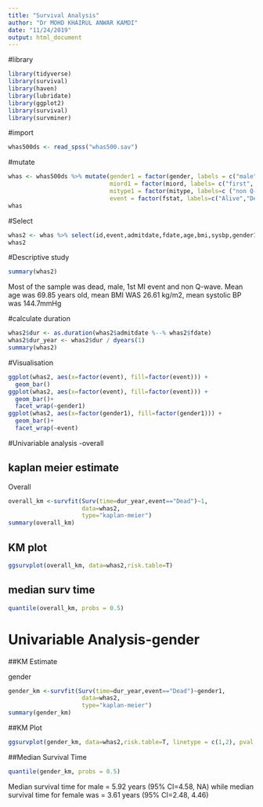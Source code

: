 ```yaml
---
title: "Survival Analysis"
author: "Dr MOHD KHAIRUL ANWAR KAMDI"
date: "11/24/2019"
output: html_document
---
```


#library
```r
library(tidyverse)
library(survival)
library(haven)
library(lubridate)
library(ggplot2)
library(survival) 
library(survminer)
```

#import
```r
whas500ds <- read_spss("whas500.sav")
```

#mutate
```r
whas <- whas500ds %>% mutate(gender1 = factor(gender, labels = c("male","female")),
                             miord1 = factor(miord, labels= c("first", "recurrent")),
                             mitype1 = factor(mitype, labels=c ("non Q-wave" , "Q-wave")),
                             event = factor(fstat, labels=c("Alive","Dead")))
whas
```

#Select
```r
whas2 <- whas %>% select(id,event,admitdate,fdate,age,bmi,sysbp,gender1,miord1,mitype1)
whas2
```

#Descriptive study

```r
summary(whas2)
```

Most of the sample was dead, male, 1st MI event and non Q-wave. Mean age was 69.85 years old, mean BMI WAS 26.61 kg/m2, mean systolic BP was 144.7mmHg

#calculate duration
```r
whas2$dur <- as.duration(whas2$admitdate %--% whas2$fdate)
whas2$dur_year <- whas2$dur / dyears(1)
summary(whas2)
```

#Visualisation

```r
ggplot(whas2, aes(x=factor(event), fill=factor(event))) + 
  geom_bar()
ggplot(whas2, aes(x=factor(event), fill=factor(event))) + 
  geom_bar()+
  facet_wrap(~gender1)
ggplot(whas2, aes(x=factor(gender1), fill=factor(gender1))) + 
  geom_bar()+
  facet_wrap(~event)

```

#Univariable analysis -overall

## kaplan meier estimate

Overall
```r
overall_km <-survfit(Surv(time=dur_year,event=="Dead")~1,
                     data=whas2,
                     type="kaplan-meier")
summary(overall_km)
```

## KM plot

```r
ggsurvplot(overall_km, data=whas2,risk.table=T)
```

## median surv time

```r
quantile(overall_km, probs = 0.5)
```


# Univariable Analysis-gender

##KM Estimate

gender
```r
gender_km <-survfit(Surv(time=dur_year,event=="Dead")~gender1,
                     data=whas2,
                     type="kaplan-meier")
summary(gender_km)
```

##KM Plot

```r
ggsurvplot(gender_km, data=whas2,risk.table=T, linetype = c(1,2), pval = 1)
```


##Median Survival Time

```r
quantile(gender_km, probs = 0.5)
```

Median survival time for male = 5.92 years (95% CI=4.58, NA) while median survival time for female was = 3.61 years (95% CI=2.48, 4.46)


